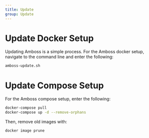 ```yaml
---
title: Update
group: Update
---
```


# Update Docker Setup
Updating Amboss is a simple process. For the Amboss docker setup, navigate to the command line and enter the following:

```bash
amboss-update.sh 
```

# Update Compose Setup

For the Amboss compose setup, enter the following:
```bash
docker-compose pull
docker-compose up -d --remove-orphans
```

Then, remove old images with: 
```bash
docker image prune
```
